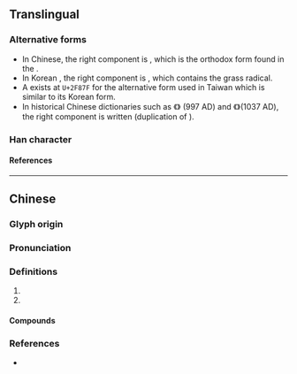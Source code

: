 {{character info/new}}
{{character info|0x2F87F}}
==Translingual==

===Alternative forms===
* In Chinese, the right component is <big>{{l|mul|兹}}</big>, which is the orthodox form found in the {{w|Kangxi dictionary}}.
* In Korean {{w|hanja}}, the right component is <big>{{l|mul|茲}}</big>, which contains the grass radical.
* A {{w|CJK Compatibility Ideographs|CJK compatibility ideograph}} exists at <code>U+2F87F</code> for the alternative form used in Taiwan which is similar to its Korean form.
* In historical Chinese dictionaries such as {{w|Longkan Shoujian}} 《{{w2|zh|龍龕手鑑}}》 (997 AD) and {{w|Jiyun}} 《{{w2|zh|集韻}}》(1037 AD), the right component is written <big>{{l|mul|玆}}</big> (duplication of {{l|mul|玄}}).

===Han character===
{{Han char|rn=46|rad=山|as=09|ask=10|sn=12|snk=13|four=28732|canj=UTVI|ids=⿰山兹(GHT),⿰山茲(K,<code>U+2F87F</code>)}}

====References====
{{Han ref|kx=0317.340|dkj=08354|dj=0618.040|hdz=10789.030|uh=5D6B}}
{{Han ref|uh=2F87F}}

----

==Chinese==
{{zh-forms}}

===Glyph origin===
{{Han etym}}

===Pronunciation===
{{zh-pron
|m=zī
|c=zi1
|mc=y
|oc=y
|cat=a,pn
}}

===Definitions===
{{zh-hanzi}}

# {{zh-used in|嵫釐|{{lb|zh|of a [[mountain]]}} [[arduous]]; [[lofty]]}}
# {{zh-used in|崦嵫|name of [[mountain]] in [[Gansu]] province}}

====Compounds====
{{zh-der|崦嵫|嵫景|嵫釐}}

===References===
* {{R:twedu|B00842}}